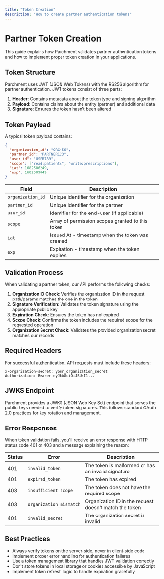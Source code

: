 ```yaml
---
title: "Token Creation"
description: "How to create partner authentication tokens"
---
```


# Partner Token Creation

This guide explains how Parchment validates partner authentication tokens and how to implement proper token creation in your applications.

## Token Structure

Parchment uses JWT (JSON Web Tokens) with the RS256 algorithm for partner authentication. JWT tokens consist of three parts:

1. **Header**: Contains metadata about the token type and signing algorithm
2. **Payload**: Contains claims about the entity (partner) and additional data
3. **Signature**: Ensures the token hasn't been altered

## Token Payload

A typical token payload contains:

```json
{
  "organization_id": "ORG456",
  "partner_id": "PARTNER123",
  "user_id": "USER789",
  "scope": ["read:patients", "write:prescriptions"],
  "iat": 1682506249,
  "exp": 1682509849
}
```

| Field             | Description                                      |
| ----------------- | ------------------------------------------------ |
| `organization_id` | Unique identifier for the organization           |
| `partner_id`      | Unique identifier for the partner                |
| `user_id`         | Identifier for the end-user (if applicable)      |
| `scope`           | Array of permission scopes granted to this token |
| `iat`             | Issued At - timestamp when the token was created |
| `exp`             | Expiration - timestamp when the token expires    |

## Validation Process

When validating a partner token, our API performs the following checks:

1. **Organization ID Check**: Verifies the organization ID in the request path/params matches the one in the token
2. **Signature Verification**: Validates the token signature using the appropriate public key
3. **Expiration Check**: Ensures the token has not expired
4. **Scope Check**: Confirms the token includes the required scope for the requested operation
5. **Organization Secret Check**: Validates the provided organization secret matches our records

## Required Headers

For successful authentication, API requests must include these headers:

```
x-organization-secret: your_organization_secret
Authorization: Bearer eyJhbGciOiJSUzI1...
```

## JWKS Endpoint

Parchment provides a JWKS (JSON Web Key Set) endpoint that serves the public keys needed to verify token signatures. This follows standard OAuth 2.0 practices for key rotation and management.

## Error Responses

When token validation fails, you'll receive an error response with HTTP status code 401 or 403 and a message explaining the reason:

| Status | Error                   | Description                                            |
| ------ | ----------------------- | ------------------------------------------------------ |
| 401    | `invalid_token`         | The token is malformed or has an invalid signature     |
| 401    | `expired_token`         | The token has expired                                  |
| 403    | `insufficient_scope`    | The token does not have the required scope             |
| 403    | `organization_mismatch` | Organization ID in the request doesn't match the token |
| 401    | `invalid_secret`        | The organization secret is invalid                     |

## Best Practices

- Always verify tokens on the server-side, never in client-side code
- Implement proper error handling for authentication failures
- Use a token management library that handles JWT validation correctly
- Don't store tokens in local storage or cookies accessible by JavaScript
- Implement token refresh logic to handle expiration gracefully
